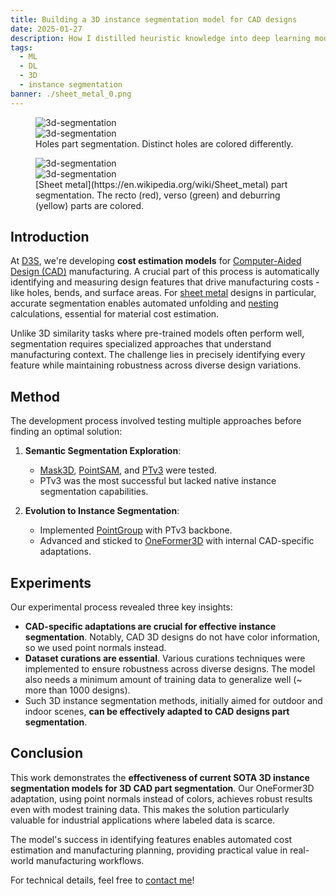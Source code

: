 ```yaml
---
title: Building a 3D instance segmentation model for CAD designs
date: 2025-01-27
description: How I distilled heuristic knowledge into deep learning models for segmenting CAD designs.
tags:
  - ML
  - DL 
  - 3D 
  - instance segmentation
banner: ./sheet_metal_0.png
---
```


<div style={{ maxWidth: '900px', margin: '0 auto' }}>
  <figure style={{ margin: 0, marginBottom: '2rem' }}>
    <div style={{ 
      display: 'grid', 
      gridTemplateColumns: 'repeat(2, 1fr)', 
      gap: '2rem',
      background: '#f5f5f5',
      padding: '2rem',
      borderRadius: '8px',
      marginBottom: '1rem'
    }}>
      <div style={{ height: '300px', backgroundColor: 'white', padding: '1rem', borderRadius: '4px' }}>
        <img src={holes0} alt="3d-segmentation" style={{ width: '100%', height: '100%', objectFit: 'contain' }} />
      </div>
      <div style={{ height: '300px', backgroundColor: 'white', padding: '1rem', borderRadius: '4px' }}>
        <img src={holes1} alt="3d-segmentation" style={{ width: '100%', height: '100%', objectFit: 'contain' }} />
      </div>
    </div>
    <figcaption style={{ textAlign: 'center', color: 'white', fontSize: '0.9em' }}>
      Holes part segmentation. Distinct holes are colored differently.
    </figcaption>
  </figure>

  <figure style={{ margin: 0 }}>
    <div style={{ 
      display: 'grid', 
      gridTemplateColumns: 'repeat(2, 1fr)', 
      gap: '2rem',
      background: '#f5f5f5',
      padding: '2rem',
      borderRadius: '8px',
      marginBottom: '1rem'
    }}>
      <div style={{ height: '300px', backgroundColor: 'white', padding: '1rem', borderRadius: '4px' }}>
        <img src={sheetMetal0} alt="3d-segmentation" style={{ width: '100%', height: '100%', objectFit: 'contain' }} />
      </div>
      <div style={{ height: '300px', backgroundColor: 'white', padding: '1rem', borderRadius: '4px' }}>
        <img src={sheetMetal1} alt="3d-segmentation" style={{ width: '100%', height: '100%', objectFit: 'contain' }} />
      </div>
    </div>
    <figcaption style={{ textAlign: 'center', color: 'white', fontSize: '0.9em' }}>
      [Sheet metal](https://en.wikipedia.org/wiki/Sheet_metal) part segmentation. The recto (red), verso (green) and deburring (yellow) parts are colored.
    </figcaption>
  </figure>
</div>

## Introduction

At [D3S](https://d3s.ai/), we're developing **cost estimation models** for [Computer-Aided Design (CAD)](https://en.wikipedia.org/wiki/Computer-aided_design) manufacturing. A crucial part of this process is automatically identifying and measuring design features that drive manufacturing costs - like holes, bends, and surface areas. For [sheet metal](https://en.wikipedia.org/wiki/Sheet_metal) designs in particular, accurate segmentation enables automated unfolding and [nesting](https://en.wikipedia.org/wiki/Nesting_(process)) calculations, essential for material cost estimation.

Unlike 3D similarity tasks where pre-trained models often perform well, segmentation requires specialized approaches that understand manufacturing context. The challenge lies in precisely identifying every feature while maintaining robustness across diverse design variations.

## Method

The development process involved testing multiple approaches before finding an optimal solution:

1. **Semantic Segmentation Exploration**:
   - [Mask3D](https://arxiv.org/abs/2210.03105), [PointSAM](https://arxiv.org/abs/2406.17741), and [PTv3](https://arxiv.org/abs/2312.10035) were tested.
   - PTv3 was the most successful but lacked native instance segmentation capabilities.

2. **Evolution to Instance Segmentation**:
   - Implemented [PointGroup](https://arxiv.org/abs/2004.01658) with PTv3 backbone.
   - Advanced and sticked to [OneFormer3D](https://arxiv.org/abs/2311.14405) with internal CAD-specific adaptations.

## Experiments

Our experimental process revealed three key insights:

- **CAD-specific adaptations are crucial for effective instance segmentation**. Notably, CAD 3D designs do not have color information, so we used point normals instead.
- **Dataset curations are essential**. Various curations techniques were implemented to ensure robustness across diverse designs. The model also needs a minimum amount of training data to generalize well (~ more than 1000 designs).
- Such 3D instance segmentation methods, initially aimed for outdoor and indoor scenes, **can be effectively adapted to CAD designs part segmentation**.


## Conclusion

This work demonstrates the **effectiveness of current SOTA 3D instance segmentation models for 3D CAD part segmentation**. Our OneFormer3D adaptation, using point normals instead of colors, achieves robust results even with modest training data. This makes the solution particularly valuable for industrial applications where labeled data is scarce.

The model's success in identifying features enables automated cost estimation and manufacturing planning, providing practical value in real-world manufacturing workflows.

For technical details, feel free to [contact me](https://maccou-portfolio.netlify.app/#contact)!